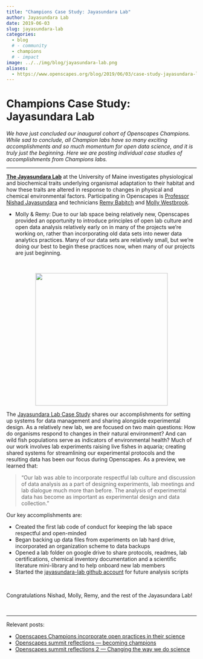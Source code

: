 ```yaml
---
title: "Champions Case Study: Jayasundara Lab"
author: Jayasundara Lab
date: 2019-06-03
slug: jayasundara-lab
categories:
  - blog 
  # - community
  - champions
  # - impact
image: ../../img/blog/jayasundara-lab.png
aliases: 
  - https://www.openscapes.org/blog/2019/06/03/case-study-jayasundara-lab/
---
```


# Champions Case Study: Jayasundara Lab 

*We have just concluded our inaugural cohort of Openscapes Champions. While sad to conclude, all Champion labs have so many exciting accomplishments and so much momentum for open data science, and it is truly just the beginning. Here we are posting individual case studies of accomplishments from Champions labs.*

---

[**The Jayasundara Lab**](https://umaine.edu/nishad/) at the University of Maine investigates physiological and biochemical traits underlying organismal adaptation to their habitat and how these traits are altered in response to changes in physical and chemical environmental factors. Participating in Openscapes is [Professor Nishad Jayasundara](https://umaine.edu/marine/faculty/nishad-jayasundara/) and technicians [Remy Babitch](https://github.com/RemyBabich) and [Molly Westbrook](https://github.com/mollywestbrook).


- Molly & Remy: Due to our lab space being relatively new, Openscapes provided an opportunity to introduce principles of open lab culture and open data analysis relatively early on in many of the projects we’re working on, rather than incorporating old data sets into newer data analytics practices. Many of our data sets are relatively small, but we’re doing our best to begin these practices now, when many of our projects are just beginning.


<br> 

<center>
  <a><img src="/img/blog/jayasundara-lab.png" width="350px"></a>
</center>

The [Jayasundara Lab Case Study](https://docs.google.com/document/d/1DI8173GJ3j3mACHOhPffmCufXu83e4-05NQEFfHFCVc/edit) shares our accomplishments for setting up systems for data management and sharing alongside experimental design. As a relatively new lab, we are focused on two main questions: How do organisms respond to changes in their natural environment? And can wild fish populations serve as indicators of environmental health? Much of our work involves lab experiments raising live fishes in aquaria; creating shared systems for streamlining our experimental protocols and the resulting data has been our focus during Openscapes. As a preview, we learned that: 

> "Our lab was able to incorporate respectful lab culture and discussion of data analysis as a part of designing experiments, lab meetings and lab dialogue much more than before. The analysis of experimental data has become as important as experimental design and data collection." 

Our key accomplishments are: 

- Created the first lab code of conduct for keeping the lab space respectful and open-minded
- Began backing up data files from experiments on lab hard drive, incorporated an organization scheme to data backups
- Opened a lab folder on google drive to share protocols, readmes, lab certifications, chemical inventory documentation and a scientific literature mini-library and to help onboard new lab members
- Started the [jayasundara-lab github account](https://github.com/jayasundara-lab) for future analysis scripts

<br>

Congratulations Nishad, Molly, Remy, and the rest of the Jayasundara Lab! 

<br>

---

Relevant posts: 

- [Openscapes Champions incorporate open practices in their science](https://www.openscapes.org/blog/2019/03/27/champions-incorporate-open-science/)
- [Openscapes summit reflections — becoming champions](https://www.openscapes.org/blog/2019/04/08/summit-reflections1/)
- [Openscapes summit reflections 2 — Changing the way we do science](https://www.openscapes.org/blog/2019/04/25/summit-reflections2/)

<br>


